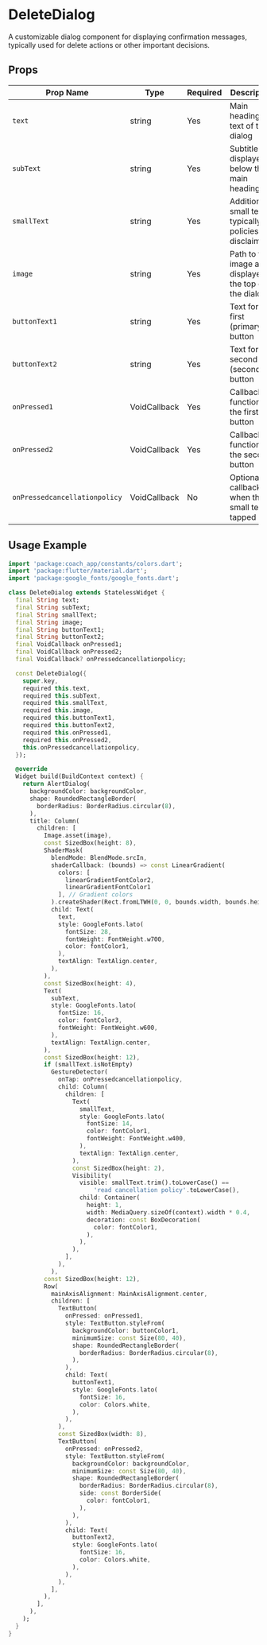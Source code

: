 
<Meta title="Components/DeleteDialog" />

# DeleteDialog

A customizable dialog component for displaying confirmation messages, typically used for delete actions or other important decisions.

## Props

| Prop Name                     | Type         | Required | Description                                                  |
| ----------------------------- | ------------ | -------- | ------------------------------------------------------------ |
| `text`                        | string       | Yes      | Main heading text of the dialog                              |
| `subText`                     | string       | Yes      | Subtitle text displayed below the main heading               |
| `smallText`                   | string       | Yes      | Additional small text, typically for policies or disclaimers |
| `image`                       | string       | Yes      | Path to the image asset displayed at the top of the dialog   |
| `buttonText1`                 | string       | Yes      | Text for the first (primary) button                          |
| `buttonText2`                 | string       | Yes      | Text for the second (secondary) button                       |
| `onPressed1`                  | VoidCallback | Yes      | Callback function for the first button                       |
| `onPressed2`                  | VoidCallback | Yes      | Callback function for the second button                      |
| `onPressedcancellationpolicy` | VoidCallback | No       | Optional callback for when the small text is tapped          |

## Usage Example

```dart
import 'package:coach_app/constants/colors.dart';
import 'package:flutter/material.dart';
import 'package:google_fonts/google_fonts.dart';

class DeleteDialog extends StatelessWidget {
  final String text;
  final String subText;
  final String smallText;
  final String image;
  final String buttonText1;
  final String buttonText2;
  final VoidCallback onPressed1;
  final VoidCallback onPressed2;
  final VoidCallback? onPressedcancellationpolicy;

  const DeleteDialog({
    super.key,
    required this.text,
    required this.subText,
    required this.smallText,
    required this.image,
    required this.buttonText1,
    required this.buttonText2,
    required this.onPressed1,
    required this.onPressed2,
    this.onPressedcancellationpolicy,
  });

  @override
  Widget build(BuildContext context) {
    return AlertDialog(
      backgroundColor: backgroundColor,
      shape: RoundedRectangleBorder(
        borderRadius: BorderRadius.circular(8),
      ),
      title: Column(
        children: [
          Image.asset(image),
          const SizedBox(height: 8),
          ShaderMask(
            blendMode: BlendMode.srcIn,
            shaderCallback: (bounds) => const LinearGradient(
              colors: [
                linearGradientFontColor2,
                linearGradientFontColor1
              ], // Gradient colors
            ).createShader(Rect.fromLTWH(0, 0, bounds.width, bounds.height)),
            child: Text(
              text,
              style: GoogleFonts.lato(
                fontSize: 28,
                fontWeight: FontWeight.w700,
                color: fontColor1,
              ),
              textAlign: TextAlign.center,
            ),
          ),
          const SizedBox(height: 4),
          Text(
            subText,
            style: GoogleFonts.lato(
              fontSize: 16,
              color: fontColor3,
              fontWeight: FontWeight.w600,
            ),
            textAlign: TextAlign.center,
          ),
          const SizedBox(height: 12),
          if (smallText.isNotEmpty)
            GestureDetector(
              onTap: onPressedcancellationpolicy,
              child: Column(
                children: [
                  Text(
                    smallText,
                    style: GoogleFonts.lato(
                      fontSize: 14,
                      color: fontColor1,
                      fontWeight: FontWeight.w400,
                    ),
                    textAlign: TextAlign.center,
                  ),
                  const SizedBox(height: 2),
                  Visibility(
                    visible: smallText.trim().toLowerCase() ==
                        'read cancellation policy'.toLowerCase(),
                    child: Container(
                      height: 1,
                      width: MediaQuery.sizeOf(context).width * 0.4,
                      decoration: const BoxDecoration(
                        color: fontColor1,
                      ),
                    ),
                  ),
                ],
              ),
            ),
          const SizedBox(height: 12),
          Row(
            mainAxisAlignment: MainAxisAlignment.center,
            children: [
              TextButton(
                onPressed: onPressed1,
                style: TextButton.styleFrom(
                  backgroundColor: buttonColor1,
                  minimumSize: const Size(80, 40),
                  shape: RoundedRectangleBorder(
                    borderRadius: BorderRadius.circular(8),
                  ),
                ),
                child: Text(
                  buttonText1,
                  style: GoogleFonts.lato(
                    fontSize: 16,
                    color: Colors.white,
                  ),
                ),
              ),
              const SizedBox(width: 8),
              TextButton(
                onPressed: onPressed2,
                style: TextButton.styleFrom(
                  backgroundColor: backgroundColor,
                  minimumSize: const Size(80, 40),
                  shape: RoundedRectangleBorder(
                    borderRadius: BorderRadius.circular(8),
                    side: const BorderSide(
                      color: fontColor1,
                    ),
                  ),
                ),
                child: Text(
                  buttonText2,
                  style: GoogleFonts.lato(
                    fontSize: 16,
                    color: Colors.white,
                  ),
                ),
              ),
            ],
          ),
        ],
      ),
    );
  }
}
```
